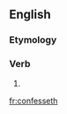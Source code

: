 ==English==

===Etymology===
{{suﬃx|confess|eth}}

===Verb===
{{en-verb form}}

# {{archaic third-person singular of|confess}}

[[fr:confesseth]]